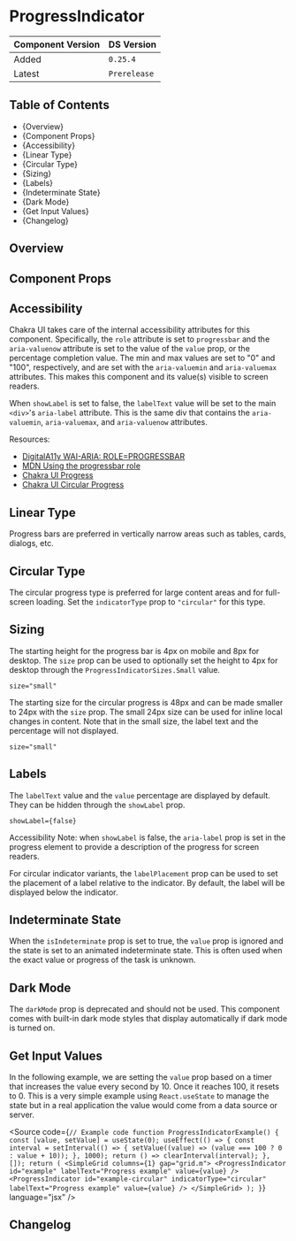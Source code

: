 

<Meta of={ProgressIndicatorStories} />

# ProgressIndicator

| Component Version | DS Version   |
| ----------------- | ------------ |
| Added             | `0.25.4`     |
| Latest            | `Prerelease` |

## Table of Contents

- {<Link href="#overview" target="_self">Overview</Link>}
- {<Link href="#component-props" target="_self">Component Props</Link>}
- {<Link href="#accessibility" target="_self">Accessibility</Link>}
- {<Link href="#linear-type" target="_self">Linear Type</Link>}
- {<Link href="#circular-type" target="_self">Circular Type</Link>}
- {<Link href="#sizing" target="_self">Sizing</Link>}
- {<Link href="#labels" target="_self">Labels</Link>}
- {<Link href="#indeterminate-state" target="_self">Indeterminate State</Link>}
- {<Link href="#dark-mode" target="_self">Dark Mode</Link>}
- {<Link href="#get-input-values" target="_self">Get Input Values</Link>}
- {<Link href="#changelog" target="_self">Changelog</Link>}

## Overview

<Description of={ProgressIndicatorStories} />

## Component Props

<Canvas of={ProgressIndicatorStories.WithControls} />

<ArgTypes of={ProgressIndicatorStories.WithControls} />

## Accessibility

Chakra UI takes care of the internal accessibility attributes for this
component. Specifically, the `role` attribute is set to `progressbar` and the
`aria-valuenow` attribute is set to the value of the `value` prop, or the
percentage completion value. The min and max values are set to "0" and "100",
respectively, and are set with the `aria-valuemin` and `aria-valuemax`
attributes. This makes this component and its value(s) visible to screen
readers.

When `showLabel` is set to false, the `labelText` value will be set to the main
`<div>`'s `aria-label` attribute. This is the same div that contains the
`aria-valuemin`, `aria-valuemax`, and `aria-valuenow` attributes.

Resources:

- [DigitalA11y WAI-ARIA: ROLE=PROGRESSBAR](https://www.digitala11y.com/progressbar-role/)
- [MDN Using the progressbar role](https://developer.mozilla.org/en-US/docs/Web/Accessibility/ARIA/ARIA_Techniques/Using_the_progressbar_role)
- [Chakra UI Progress](https://chakra-ui.com/docs/components/feedback/progress)
- [Chakra UI Circular Progress](https://chakra-ui.com/docs/components/feedback/circular-progress)

## Linear Type

Progress bars are preferred in vertically narrow areas such as tables, cards,
dialogs, etc.

<Canvas of={ProgressIndicatorStories.LinearType} />

## Circular Type

The circular progress type is preferred for large content areas and for
full-screen loading. Set the `indicatorType` prop to `"circular"` for this type.

<Canvas of={ProgressIndicatorStories.CircularType} />

## Sizing

The starting height for the progress bar is 4px on mobile and 8px for desktop.
The `size` prop can be used to optionally set the height to 4px for desktop
through the `ProgressIndicatorSizes.Small` value.

`size="small"`

<Canvas of={ProgressIndicatorStories.LinearSizes} />

The starting size for the circular progress is 48px and can be made smaller to
24px with the `size` prop. The small 24px size can be used for inline local
changes in content. Note that in the small size, the label text and the
percentage will not displayed.

`size="small"`

<Canvas of={ProgressIndicatorStories.CircularSizes} />

## Labels

The `labelText` value and the `value` percentage are displayed by default. They
can be hidden through the `showLabel` prop.

`showLabel={false}`

Accessibility Note: when `showLabel` is false, the `aria-label` prop is set in
the progress element to provide a description of the progress for screen
readers.

<Canvas of={ProgressIndicatorStories.Labels} />

For circular indicator variants, the `labelPlacement` prop can be used to set the
placement of a label relative to the indicator. By default, the label will be
displayed below the indicator.

<Canvas of={ProgressIndicatorStories.LabelPlacements} />

## Indeterminate State

When the `isIndeterminate` prop is set to true, the `value` prop is ignored and
the state is set to an animated indeterminate state. This is often used when the
exact value or progress of the task is unknown.

<Canvas of={ProgressIndicatorStories.IndeterminateState} />

## Dark Mode

The `darkMode` prop is deprecated and should not be used. This component comes
with built-in dark mode styles that display automatically if dark mode is turned
on.

## Get Input Values

In the following example, we are setting the `value` prop based on a timer that
increases the value every second by 10. Once it reaches 100, it resets to 0.
This is a very simple example using `React.useState` to manage the state but in
a real application the value would come from a data source or server.

<Source
  code={`
// Example code
function ProgressIndicatorExample() {
  const [value, setValue] = useState(0);
  useEffect(() => {
    const interval = setInterval(() => {
      setValue((value) => (value === 100 ? 0 : value + 10));
    }, 1000);
    return () => clearInterval(interval);
  }, []);
  return (
    <SimpleGrid columns={1} gap="grid.m">
      <ProgressIndicator
        id="example"
        labelText="Progress example"
        value={value}
      />
      <ProgressIndicator
        id="example-circular"
        indicatorType="circular"
        labelText="Progress example"
        value={value}
      />
    </SimpleGrid>
  );
}
`}
  language="jsx"
/>

<Canvas of={ProgressIndicatorStories.WorkingExample} />

## Changelog

<ComponentChangelogTable changelogData={changelogData} />
